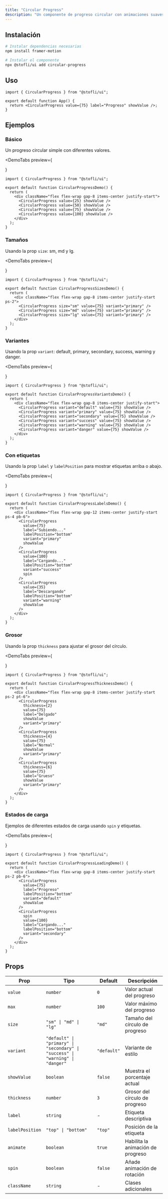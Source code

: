 ```yaml
---
title: "Circular Progress"
description: "Un componente de progreso circular con animaciones suaves y diferentes variantes de estilo."
---
```


## Instalación

```bash
# Instalar dependencias necesarias
npm install framer-motion

# Instalar el componente
npx @stofli/ui add circular-progress
```

## Uso

```tsx
import { CircularProgress } from "@stofli/ui";

export default function App() {
  return <CircularProgress value={75} label="Progreso" showValue />;
}
```

## Ejemplos

### Básico

Un progreso circular simple con diferentes valores.

<DemoTabs
  preview={
    <div className="flex flex-wrap gap-8 items-center justify-start">
      <CircularProgress value={25} showValue />
      <CircularProgress value={50} showValue />
      <CircularProgress value={75} showValue />
      <CircularProgress value={100} showValue />
    </div>
  }
>
```tsx
import { CircularProgress } from "@stofli/ui";

export default function CircularProgressDemo() {
  return (
    <div className="flex flex-wrap gap-8 items-center justify-start">
      <CircularProgress value={25} showValue />
      <CircularProgress value={50} showValue />
      <CircularProgress value={75} showValue />
      <CircularProgress value={100} showValue />
    </div>
  );
}
```
</DemoTabs>

### Tamaños

Usando la prop `size`: sm, md y lg.

<DemoTabs
  preview={
    <div className="flex flex-wrap gap-8 items-center justify-start ps-2">
      <CircularProgress size="sm" value={75} variant="primary" />
      <CircularProgress size="md" value={75} variant="primary" />
      <CircularProgress size="lg" value={75} variant="primary" />
    </div>
  }
>
```tsx
import { CircularProgress } from "@stofli/ui";

export default function CircularProgressSizesDemo() {
  return (
    <div className="flex flex-wrap gap-8 items-center justify-start ps-2">
      <CircularProgress size="sm" value={75} variant="primary" />
      <CircularProgress size="md" value={75} variant="primary" />
      <CircularProgress size="lg" value={75} variant="primary" />
    </div>
  );
}
```
</DemoTabs>

### Variantes

Usando la prop `variant`: default, primary, secondary, success, warning y danger.

<DemoTabs
  preview={
    <div className="flex flex-wrap gap-8 items-center justify-start ">
      <CircularProgress variant="default" value={75} showValue />
      <CircularProgress variant="primary" value={75} showValue />
      <CircularProgress variant="secondary" value={75} showValue />
      <CircularProgress variant="success" value={75} showValue />
      <CircularProgress variant="warning" value={75} showValue />
      <CircularProgress variant="danger" value={75} showValue />
    </div>
  }
>
```tsx
import { CircularProgress } from "@stofli/ui";

export default function CircularProgressVariantsDemo() {
  return (
    <div className="flex flex-wrap gap-8 items-center justify-start">
      <CircularProgress variant="default" value={75} showValue />
      <CircularProgress variant="primary" value={75} showValue />
      <CircularProgress variant="secondary" value={75} showValue />
      <CircularProgress variant="success" value={75} showValue />
      <CircularProgress variant="warning" value={75} showValue />
      <CircularProgress variant="danger" value={75} showValue />
    </div>
  );
}
```
</DemoTabs>

### Con etiquetas

Usando la prop `label` y `labelPosition` para mostrar etiquetas arriba o abajo.

<DemoTabs
  preview={
    <div className="flex flex-wrap gap-12 items-center justify-start ps-4 pb-6">
      <CircularProgress 
        value={75} 
        label="Subiendo..." 
        labelPosition="bottom" 
        variant="primary"
        showValue
      />
      <CircularProgress 
        value={100} 
        label="Cargando..." 
        labelPosition="bottom"
        variant="success"
        spin
      />
      <CircularProgress 
        value={35} 
        label="Descargando" 
        labelPosition="bottom"
        variant="warning"
        showValue
      />
    </div>
  }
>
```tsx
import { CircularProgress } from "@stofli/ui";

export default function CircularProgressLabelsDemo() {
  return (
    <div className="flex flex-wrap gap-12 items-center justify-start ps-4 pb-6">
      <CircularProgress 
        value={75} 
        label="Subiendo..." 
        labelPosition="bottom" 
        variant="primary"
        showValue
      />
      <CircularProgress 
        value={100} 
        label="Cargando..." 
        labelPosition="bottom"
        variant="success"
        spin
      />
      <CircularProgress 
        value={35} 
        label="Descargando" 
        labelPosition="bottom"
        variant="warning"
        showValue
      />
    </div>
  );
}
```
</DemoTabs>

### Grosor

Usando la prop `thickness` para ajustar el grosor del círculo.

<DemoTabs
  preview={
    <div className="flex flex-wrap gap-8 items-center justify-start ps-2 pt-6">
      <CircularProgress 
        thickness={2} 
        value={75} 
        label="Delgado" 
        showValue 
        variant="primary"
      />
      <CircularProgress 
        thickness={4} 
        value={75} 
        label="Normal" 
        showValue 
        variant="primary"
      />
      <CircularProgress 
        thickness={6} 
        value={75} 
        label="Grueso" 
        showValue 
        variant="primary"
      />
    </div>
  }
>
```tsx
import { CircularProgress } from "@stofli/ui";

export default function CircularProgressThicknessDemo() {
  return (
    <div className="flex flex-wrap gap-8 items-center justify-start ps-2 pt-6">
      <CircularProgress 
        thickness={2} 
        value={75} 
        label="Delgado" 
        showValue 
        variant="primary"
      />
      <CircularProgress 
        thickness={4} 
        value={75} 
        label="Normal" 
        showValue 
        variant="primary"
      />
      <CircularProgress 
        thickness={6} 
        value={75} 
        label="Grueso" 
        showValue 
        variant="primary"
      />
    </div>
  );
}
```
</DemoTabs>

### Estados de carga

Ejemplos de diferentes estados de carga usando `spin` y etiquetas.

<DemoTabs
  preview={
    <div className="flex flex-wrap gap-8 items-center justify-start ps-2 pb-6">
      <CircularProgress 
        value={75} 
        label="Progreso" 
        labelPosition="bottom"
        variant="default"
        showValue
      />
      <CircularProgress 
        spin 
        value={100} 
        label="Cargando..." 
        labelPosition="bottom"
        variant="secondary"
      />
    </div>
  }
>
```tsx
import { CircularProgress } from "@stofli/ui";

export default function CircularProgressLoadingDemo() {
  return (
    <div className="flex flex-wrap gap-8 items-center justify-start ps-2 pb-6">
      <CircularProgress 
        value={75} 
        label="Progreso" 
        labelPosition="bottom"
        variant="default"
        showValue
      />
      <CircularProgress 
        spin 
        value={100} 
        label="Cargando..." 
        labelPosition="bottom"
        variant="secondary"
      />
    </div>
  );
}
```
</DemoTabs>

## Props

| Prop            | Tipo                                                                          | Default     | Descripción                       |
| --------------- | ----------------------------------------------------------------------------- | ----------- | --------------------------------- |
| `value`         | `number`                                                                      | `0`         | Valor actual del progreso         |
| `max`           | `number`                                                                      | `100`       | Valor máximo del progreso         |
| `size`          | `"sm" \| "md" \| "lg"`                                                        | `"md"`      | Tamaño del círculo de progreso    |
| `variant`       | `"default" \| "primary" \| "secondary" \| "success" \| "warning" \| "danger"` | `"default"` | Variante de estilo                |
| `showValue`     | `boolean`                                                                     | `false`     | Muestra el porcentaje actual      |
| `thickness`     | `number`                                                                      | `3`         | Grosor del círculo de progreso    |
| `label`         | `string`                                                                      | -           | Etiqueta descriptiva              |
| `labelPosition` | `"top" \| "bottom"`                                                           | `"top"`     | Posición de la etiqueta           |
| `animate`       | `boolean`                                                                     | `true`      | Habilita la animación de progreso |
| `spin`          | `boolean`                                                                     | `false`     | Añade animación de rotación       |
| `className`     | `string`                                                                      | -           | Clases adicionales                |
